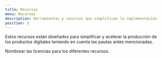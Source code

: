 ```yaml
---
title: Recursos
menu: Recursos
description: Herramientas y recursos que simplifican la implementación de los estándares.
position: 3
---
```


Estos recursos están diseñados para simplificar y acelerar la producción de los productos digitales teniendo en cuenta las pautas antes mencionadas.

Nombrear las licencias para los diferentes recursos.
